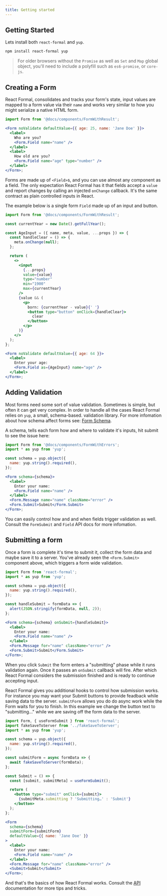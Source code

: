 ```yaml
---
title: Getting started
---
```


## Getting Started

Lets install both `react-formal` and `yup`.

```sh
npm install react-formal yup
```

> For older browsers without the `Promise` as well as `Set` and `Map` global object, you'll need to include
> a polyfill such as `es6-promise`, or `core-js`.

## Creating a Form

React Formal, consolidates and tracks your form's state, input values are mapped
to a form value via their `name` and works very similar to how you might serialize
a native HTML form.

```jsx live
import Form from '@docs/components/FormWithResult';

<Form noValidate defaultValue={{ age: 25, name: 'Jane Doe' }}>
  <label>
    Who are you?
    <Form.Field name="name" />
  </label>
  <label>
    How old are you?
    <Form.Field name="age" type="number" />
  </label>
</Form>;
```

Forms are made up of `<Field>`s, and you can use almost any component as
a field. The only expectation React Formal has it that fields accept a `value`
and report changes by calling an injected `onChange` callback. It's the same
contract as plain controlled inputs in React.

The example below is a single form `Field` made up of an input and button.

```jsx live
import Form from '@docs/components/FormWithResult';

const currentYear = new Date().getFullYear();

const AgeInput = ({ name, meta, value, ...props }) => {
  const handleClear = () => {
    meta.onChange(null);
  };

  return (
    <>
      <input
        {...props}
        value={value}
        type="number"
        min="1900"
        max={currentYear}
      />
      {value && (
        <p>
          born: {currentYear - value}{' '}
          <button type="button" onClick={handleClear}>
            clear
          </button>
        </p>
      )}
    </>
  );
};

<Form noValidate defaultValue={{ age: 64 }}>
  <label>
    Enter your age:
    <Form.Field as={AgeInput} name="age" />
  </label>
</Form>;
```

## Adding Validation

Most forms need some sort of value validation. Sometimes is simple, but often it
can get very complex. In order to handle all the cases React Formal relies on `yup`,
a small, schema-based. validation library. For more infomation about how schema
affect forms see: [Form Schema](/api/Form#schema).

A schema, tells each form how and where to validate it's inputs, hit submit to
see the issue here:

```jsx live
import Form from '@docs/components/FormWithErrors';
import * as yup from 'yup';

const schema = yup.object({
  name: yup.string().required(),
});

<Form schema={schema}>
  <label>
    Enter your name:
    <Form.Field name="name" />
  </label>
  <Form.Message name="name" className="error" />
  <Form.Submit>Submit</Form.Submit>
</Form>;
```

You can easily control how and and when fields trigger validation as well. Consult
the `FormSubmit` and `Field` API docs for more infomation.

## Submitting a form

Once a form is complete it's time to submit it, collect the form data and maybe
save it to a server. You've already seen the `<Form.Submit>` component above, which
triggers a form wide validation.

```jsx live
import Form from 'react-formal';
import * as yup from 'yup';

const schema = yup.object({
  name: yup.string().required(),
});

const handleSubmit = formData => {
  alert(JSON.stringify(formData, null, 2));
};

<Form schema={schema} onSubmit={handleSubmit}>
  <label>
    Enter your name:
    <Form.Field name="name" />
  </label>
  <Form.Message for="name" className="error" />
  <Form.Submit>Submit</Form.Submit>
</Form>;
```

When you click `Submit` the form enters a "submitting" phase while it runs validation
again. Once it passes an `onSubmit` callback will fire. After which React Formal
considers the submission finished and is ready to continue accepting input.

React Formal gives you additional hooks to control how submission works. For instance
you may want your Submit buttons to provide feadback while saving data to the server.
`submitForm` allows you do do async work while the Form waits for you to finish.
In this example we change the button text to "submitting…" while we are saving
off the form data to the server.

```jsx live
import Form, { useFormSubmit } from 'react-formal';
import fakeSaveToServer from '../fakeSaveToServer';
import * as yup from 'yup';

const schema = yup.object({
  name: yup.string().required(),
});

const submitForm = async formData => {
  await fakeSaveToServer(formData);
};

const Submit = () => {
  const [submit, submitMeta] = useFormSubmit();

  return (
    <button type="submit" onClick={submit}>
      {submitMeta.submitting ? 'Submitting…' : 'Submit'}
    </button>
  );
};

<Form
  schema={schema}
  submitForm={submitForm}
  defaultValue={{ name: 'Jane Doe' }}
>
  <label>
    Enter your name:
    <Form.Field name="name" />
  </label>
  <Form.Message for="name" className="error" />
  <Submit>Submit</Submit>
</Form>;
```

And that's the basics of how React Formal works. Consult the [API](/api/Form) documentation
for more tips and tricks.
